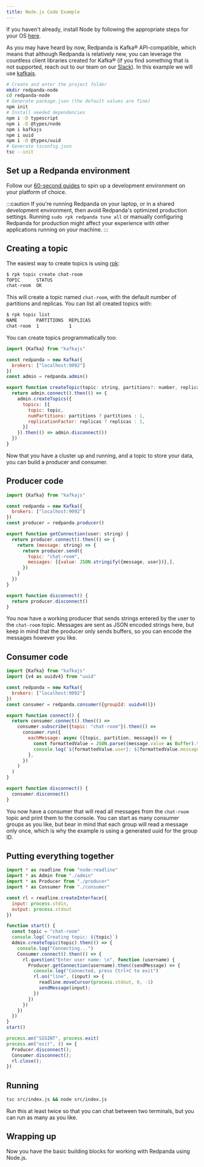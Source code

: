 ```yaml
---
title: Node.js Code Example
---
```


<head>
    <meta name="title" content="Node.js Code Example | Redpanda Docs"/>
    <meta name="description" content="How to produce to and consume from Redpanda using Node.js."/>
</head>


If you haven't already, install Node by following the appropriate steps for
your OS [here](https://nodejs.org/en/download/package-manager/).

As you may have heard by now, Redpanda is Kafka® API-compatible, which means
that although Redpanda is relatively new, you can leverage the countless client
libraries created for Kafka® (if you find something that is not supported,
reach out to our team on our <a href="https://redpanda.com/slack">Slack</a>).
In this example we will use [kafkajs](https://kafka.js.org/).

```bash
# Create and enter the project folder
mkdir redpanda-node
cd redpanda-node
# Generate package.json (the default values are fine)
npm init
# Install needed dependencies
npm i -D typescript
npm i -D @types/node
npm i kafkajs
npm i uuid
npm i -D @types/uuid
# Generate tsconfig.json
tsc --init
```

## Set up a Redpanda environment

Follow our [60-second guides](../../quickstart) to spin up a development
environment on your platform of choice.

:::caution
If you're running Redpanda on your laptop, or in a shared development
environment, then avoid Redpanda's optimized production settings. Running
`sudo rpk redpanda tune all` or manually configuring Redpanda for production
might affect your experience with other applications running on your machine.
:::

## Creating a topic

The easiest way to create topics is using
[rpk](../reference/rpk/rpk-commands.mdx):

```bash
$ rpk topic create chat-room
TOPIC      STATUS
chat-room  OK
```

This will create a topic named `chat-room`, with the default number of
partitions and replicas. You can list all created topics with:
```bash
$ rpk topic list
NAME       PARTITIONS  REPLICAS
chat-room  1           1
```

You can create topics programmatically too:

```javascript title="src/admin.ts"
import {Kafka} from "kafkajs"

const redpanda = new Kafka({
  brokers: ["localhost:9092"]
})
const admin = redpanda.admin()

export function createTopic(topic: string, partitions?: number, replicas?: number) {
  return admin.connect().then(() => {
    admin.createTopics({
      topics: [{
        topic: topic,
        numPartitions: partitions ? partitions : 1,
        replicationFactor: replicas ? replicas : 1,
      }]
    }).then(() => admin.disconnect())
  })
}
```

Now that you have a cluster up and running, and a topic to store your data, you can 
build a producer and consumer.

## Producer code

```javascript title="src/producer.ts"
import {Kafka} from "kafkajs"

const redpanda = new Kafka({
  brokers: ["localhost:9092"]
})
const producer = redpanda.producer()

export function getConnection(user: string) {
  return producer.connect().then(() => {
    return (message: string) => {
      return producer.send({
        topic: "chat-room",
        messages: [{value: JSON.stringify({message, user})},],
      })
    }
  })
}

export function disconnect() {
  return producer.disconnect()
}
```

You now have a working producer that sends strings entered by the user to the 
`chat-room` topic. Messages are sent as JSON encoded strings here,
but keep in mind that the producer only sends buffers, so you can encode the
messages however you like.

## Consumer code

```javascript title="src/consumer.ts"
import {Kafka} from "kafkajs"
import {v4 as uuidv4} from "uuid"

const redpanda = new Kafka({
  brokers: ["localhost:9092"]
})
const consumer = redpanda.consumer({groupId: uuidv4()})

export function connect() {
  return consumer.connect().then(() =>
    consumer.subscribe({topic: "chat-room"}).then(() =>
      consumer.run({
        eachMessage: async ({topic, partition, message}) => {
          const formattedValue = JSON.parse((message.value as Buffer).toString())
          console.log(`${formattedValue.user}: ${formattedValue.message}`)
        },
      })
    )
  )
}

export function disconnect() {
  consumer.disconnect()
}
```

You now have a consumer that will read all messages from the `chat-room`
topic and print them to the console. You can start as many consumer groups as
you like, but bear in mind that each group will read a message only once, which is
why the example is using a generated uuid for the group ID.

## Putting everything together

```javascript title="src/index.ts"
import * as readline from "node:readline"
import * as Admin from "./admin"
import * as Producer from "./producer"
import * as Consumer from "./consumer"

const rl = readline.createInterface({
  input: process.stdin,
  output: process.stdout
})

function start() {
  const topic = "chat-room"
  console.log(`Creating topic: ${topic}`)
  Admin.createTopic(topic).then(() => {
    console.log("Connecting...")
    Consumer.connect().then(() => {
      rl.question("Enter user name: \n", function (username) {
        Producer.getConnection(username).then((sendMessage) => {
          console.log("Connected, press Ctrl+C to exit")
          rl.on("line", (input) => {
            readline.moveCursor(process.stdout, 0, -1)
            sendMessage(input);
          })
        })
      })
    })
  })  
}
start()

process.on("SIGINT", process.exit)
process.on("exit", () => {
  Producer.disconnect();
  Consumer.disconnect();
  rl.close();
})
``` 

## Running

```bash
tsc src/index.js && node src/index.js
```

Run this at least twice so that you can chat between two terminals, but you can
run as many as you like.

## Wrapping up

Now you have the basic building blocks for working with Redpanda using Node.js.

